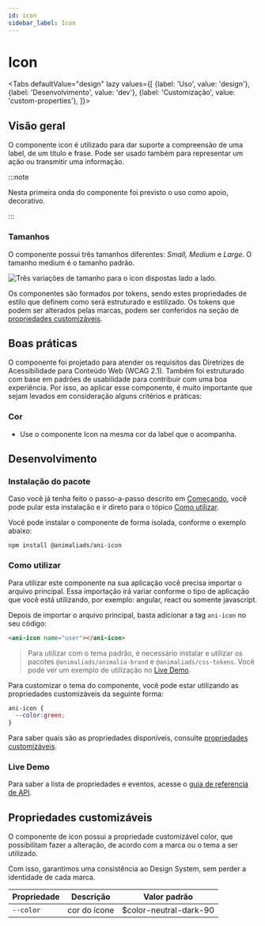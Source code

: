 ```yaml
---
id: icon
sidebar_label: Icon
---
```






# Icon

<Tabs
  defaultValue="design"
  lazy
  values={[
    {label: 'Uso', value: 'design'},
    {label: 'Desenvolvimento', value: 'dev'},
    {label: 'Customização', value: 'custom-properties'},
  ]}>

  <TabItem value="design">

## Visão geral

O componente icon é utilizado para dar suporte a compreensão de uma label, de um título e frase. Pode ser usado também para representar um ação ou transmitir uma informação.

:::note

Nesta primeira onda do componente foi previsto o uso como apoio, decorativo.

:::

### Tamanhos

O componente possui três tamanhos diferentes: *Small,* *Medium* e *Large*. O tamanho medium é o tamanho padrão.

<img
  src={iconSize}
  alt="Três variações de tamanho para o icon dispostas lado a lado."
/>

Os componentes são formados por tokens, sendo estes propriedades de estilo que definem como será estruturado e estilizado. Os tokens que podem ser alterados pelas marcas, podem ser conferidos na seção de [propriedades customizáveis](#propriedades-customizáveis).


## Boas práticas

O componente foi projetado para atender os requisitos das Diretrizes de Acessibilidade para Conteúdo Web (WCAG 2.1). Também foi estruturado com base em padrões de usabilidade para contribuir com uma boa experiência. Por isso, ao aplicar esse componente, é muito importante que sejam levados em consideração alguns critérios e práticas:

### Cor

- Use o componente Icon na mesma cor da label que o acompanha. 

<BestPracticesComponent
  doImg={icon_do_1}
  doAlt="Botão com ícone à esquerda e rótulo “Editar registro” em cores iguais."
  doDescription="O componente icon deve sempre seguir a mesma cor do rótulo ou cor do contexto inserido."
  dontImg={icon_dont_1}
  dontAlt="Botão com ícone à esquerda e rótulo “Editar registro” em cores diferentes."
  dontDescription="Não use o componente icon em cores diferentes do contexto inserido."
/>


</TabItem>

<TabItem value="dev">

## Desenvolvimento

### Instalação do pacote

Caso você já tenha feito o passo-a-passo descrito em [Começando](/docs/about/getting-started), você pode pular esta instalação e ir direto para o tópico [Como utilizar](#como-utilizar).

Você pode instalar o componente de forma isolada, conforme o exemplo abaixo:

```
npm install @animaliads/ani-icon
```

### Como utilizar

Para utilizar este componente na sua aplicação você precisa importar o arquivo principal.
Essa importação irá variar conforme o tipo de aplicação que você está utilizando, por exemplo: angular, react ou
somente javascript.

Depois de importar o arquivo principal, basta adicionar a tag `ani-icon` no seu código:

```html
<ani-icon name="user"></ani-icon>
```

> Para utilizar com o tema padrão, é necessário instalar e utilizar os pacotes `@animaliads/animalia-brand`
> e `@animaliads/css-tokens`. Você pode ver um exemplo de utilização no [Live Demo](#live-demo).

Para customizar o tema do componente, você pode estar utilizando as propriedades customizáveis
da seguinte forma:

```css
ani-icon {
  --color:green;
}
```

Para saber quais são as propriedades disponíveis, consulte [propriedades customizáveis](#propriedades-customizáveis).

### Live Demo

<LiveDemoComponent
  react="https://stackblitz.com/edit/react-ani-icon?embed=1&file=src/App.js"
/>

Para saber a lista de propriedades e eventos, acesse o [guia de referencia de API](/docs/api-icon--sample).

</TabItem>

<TabItem value="custom-properties">


## Propriedades customizáveis

O componente de icon possui a propriedade customizável color, que possibilitam fazer a alteração, de acordo com a marca ou o tema a ser utilizado.

Com isso, garantimos uma consistência ao Design System, sem perder a identidade de cada marca.

| Propriedade          | Descrição                                     | Valor padrão            |
| -------------------- | --------------------------------------------- | ----------------------- |
| `--color `           | cor do ícone                                  | $color-neutral-dark-90  |

</TabItem>
</Tabs>